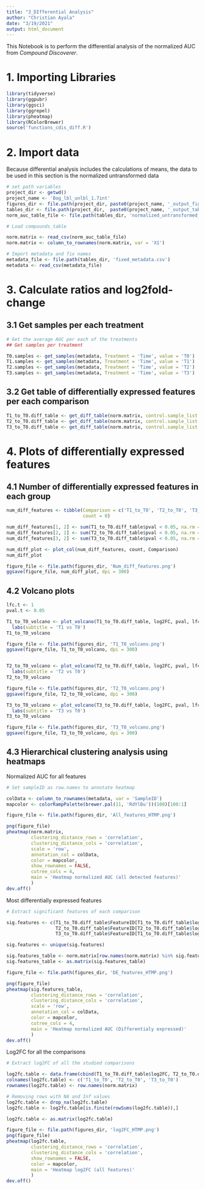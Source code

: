 ```yaml
---
title: "3_DIfferential Analysis"
author: "Christian Ayala"
date: "3/19/2021"
output: html_document
---
```


This Notebook is to perform the differential analysis of the normalized AUC from *Compound Discoverer*.

# 1. Importing Libraries

```r
library(tidyverse)
library(ggpubr)
library(ggsci)
library(ggrepel)
library(pheatmap)
library(RColorBrewer)
source('functions_cdis_diff.R')
```

# 2. Import data

Because differential analysis includes the calculations of means, the data to be used in this section is the normalized untransformed data

```r
# set path variables
project_dir <- getwd()
project_name <- 'Bog_lbl_unlbl_1.7int'
figures_dir <- file.path(project_dir, paste0(project_name, '_output_figures'))
tables_dir <- file.path(project_dir,  paste0(project_name, '_output_tables'))
norm_auc_table_file <- file.path(tables_dir, 'normalized_untransformed_auc_table.csv')

# Load compounds_table

norm.matrix <- read_csv(norm_auc_table_file)
norm.matrix <- column_to_rownames(norm.matrix, var = 'X1')

# Import metadata and fix names
metadata_file <- file.path(tables_dir, 'fixed_metadata.csv')
metadata <- read_csv(metadata_file)

```

# 3. Calculate ratios and log2fold-change

## 3.1 Get samples per each treatment

```r

# Get the average AUC per each of the treatments
## Get samples per treatment

T0.samples <- get_samples(metadata, Treatment = 'Time', value = 'T0')
T1.samples <- get_samples(metadata, Treatment = 'Time', value = 'T1')
T2.samples <- get_samples(metadata, Treatment = 'Time', value = 'T2')
T3.samples <- get_samples(metadata, Treatment = 'Time', value = 'T3')

```

## 3.2 Get table of differentially expressed features per each comparison

```r

T1_to_T0.diff_table <- get_diff_table(norm.matrix, control.sample_list = T0.samples, treatment.sample_list = T1.samples)
T2_to_T0.diff_table <- get_diff_table(norm.matrix, control.sample_list = T0.samples, treatment.sample_list = T2.samples)
T3_to_T0.diff_table <- get_diff_table(norm.matrix, control.sample_list = T0.samples, treatment.sample_list = T3.samples)

```

# 4. Plots of differentially expressed features

## 4.1 Number of differentially expressed features in each group

```r

num_diff_features <- tibble(Comparison = c('T1_to_T0', 'T2_to_T0', 'T3_to_T0'),
                            count = 0)

num_diff_features[1, 2] <- sum(T1_to_T0.diff_table$pval < 0.05, na.rm = TRUE)
num_diff_features[2, 2] <- sum(T2_to_T0.diff_table$pval < 0.05, na.rm = TRUE)
num_diff_features[3, 2] <- sum(T3_to_T0.diff_table$pval < 0.05, na.rm = TRUE)

num_diff_plot <- plot_col(num_diff_features, count, Comparison)
num_diff_plot

figure_file <- file.path(figures_dir, 'Num_diff_features.png')
ggsave(figure_file, num_diff_plot, dpi = 300)

```

## 4.2 Volcano plots

```r

lfc.t <- 1
pval.t <- 0.05

T1_to_T0_volcano <- plot_volcano(T1_to_T0.diff_table, log2FC, pval, lfc.t, pval.t) +
  labs(subtitle = 'T1 vs T0')
T1_to_T0_volcano

figure_file <- file.path(figures_dir, 'T1_T0_volcano.png')
ggsave(figure_file, T1_to_T0_volcano, dpi = 300)


T2_to_T0_volcano <- plot_volcano(T2_to_T0.diff_table, log2FC, pval, lfc.t, pval.t) +
  labs(subtitle = 'T2 vs T0')
T2_to_T0_volcano

figure_file <- file.path(figures_dir, 'T2_T0_volcano.png')
ggsave(figure_file, T2_to_T0_volcano, dpi = 300)

T3_to_T0_volcano <- plot_volcano(T3_to_T0.diff_table, log2FC, pval, lfc.t, pval.t) +
  labs(subtitle = 'T3 vs T0')
T3_to_T0_volcano

figure_file <- file.path(figures_dir, 'T3_T0_volcano.png')
ggsave(figure_file, T3_to_T0_volcano, dpi = 300)
```

## 4.3 Hierarchical clustering analysis using heatmaps

Normalized AUC for all features

```r

# Set sampleID as row.names to annotate heatmap

colData <- column_to_rownames(metadata, var = 'SampleID') 
mapcolor <- colorRampPalette(brewer.pal(11, 'RdYlBu'))(100)[100:1]

figure_file <- file.path(figures_dir, 'All_features_HTMP.png')

png(figure_file)
pheatmap(norm.matrix,
         clustering_distance_rows = 'correlation',
         clustering_distance_cols = 'correlation',
         scale = 'row',
         annotation_col = colData,
         color = mapcolor,
         show_rownames = FALSE,
         cutree_cols = 4,
         main = 'Heatmap normalized AUC (all detected features)'
         )
dev.off()

```

Most differentially expressed features

```r

# Extract significant features of each comparison

sig.features <- c(T1_to_T0.diff_table$FeatureID[T1_to_T0.diff_table$log2FC > 1 & T1_to_T0.diff_table$pval < 0.05],
                  T2_to_T0.diff_table$FeatureID[T2_to_T0.diff_table$log2FC > 1 & T2_to_T0.diff_table$pval < 0.05],
                  T3_to_T0.diff_table$FeatureID[T1_to_T0.diff_table$log2FC > 1 & T3_to_T0.diff_table$pval < 0.05])

sig.features <- unique(sig.features)

sig.features_table <- norm.matrix[row.names(norm.matrix) %in% sig.features, ]
sig.features_table <- as.matrix(sig.features_table)

figure_file <- file.path(figures_dir, 'DE_features_HTMP.png')

png(figure_file)
pheatmap(sig.features_table,
         clustering_distance_rows = 'correlation',
         clustering_distance_cols = 'correlation',
         scale = 'row',
         annotation_col = colData,
         color = mapcolor,
         cutree_cols = 4,
         main = 'Heatmap normalized AUC (Differentialy expressed)'
         )
dev.off()

```

Log2FC for all the comparisons

```r

# Extract log2FC of all the studied comparisons

log2fc.table <- data.frame(cbind(T1_to_T0.diff_table$log2FC, T2_to_T0.diff_table$log2FC, T3_to_T0.diff_table$log2FC))
colnames(log2fc.table) <- c('T1_to_T0', 'T2_to_T0', 'T3_to_T0')
rownames(log2fc.table) <- row.names(norm.matrix)

# Removing rows with NA and Inf values
log2fc.table <- drop_na(log2fc.table)
log2fc.table <- log2fc.table[is.finite(rowSums(log2fc.table)),]

log2fc.table <- as.matrix(log2fc.table)

figure_file <- file.path(figures_dir, 'log2FC_HTMP.png')
png(figure_file)
pheatmap(log2fc.table,
         clustering_distance_rows = 'correlation',
         clustering_distance_cols = 'correlation',
         show_rownames = FALSE,
         color = mapcolor,
         main = 'Heatmap log2FC (all features)'
         )
dev.off()

```


